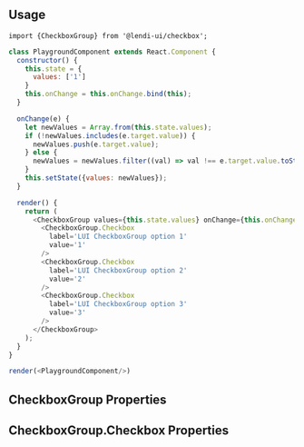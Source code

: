 
## Usage

```
import {CheckboxGroup} from '@lendi-ui/checkbox';
```

```js
class PlaygroundComponent extends React.Component {
  constructor() {
    this.state = {
      values: ['1']
    }
    this.onChange = this.onChange.bind(this);
  }

  onChange(e) {
    let newValues = Array.from(this.state.values);
    if (!newValues.includes(e.target.value)) {
      newValues.push(e.target.value);
    } else {
      newValues = newValues.filter((val) => val !== e.target.value.toString());
    }
    this.setState({values: newValues});
  }

  render() {
    return (
      <CheckboxGroup values={this.state.values} onChange={this.onChange}>
        <CheckboxGroup.Checkbox
          label='LUI CheckboxGroup option 1'
          value='1'
        />
        <CheckboxGroup.Checkbox
          label='LUI CheckboxGroup option 2'
          value='2'
        />
        <CheckboxGroup.Checkbox
          label='LUI CheckboxGroup option 3'
          value='3'
        />
      </CheckboxGroup>  
    );
  }
}

render(<PlaygroundComponent/>)
```


## CheckboxGroup Properties

<PropTable>
  <PropTable.Entry name="className" defaultValue=""type="string" description="External classname to override style of the component"/>
  <PropTable.Entry name="direction" type='{"row" | "column"}' defaultValue="column" description="CheckboxGroup display direction"/>
  <PropTable.Entry name="isBoxed" type="boolean" defaultValue={false} description="Whether CheckboxGroup all items are wrapped by box"/>
  <PropTable.Entry name="isDisabled" type="boolean" defaultValue={false} description="Whether CheckboxGroup all items are disabled"/>
  <PropTable.Entry name="onChange" required type="(event: React.ChangeEvent<HTMLInputElement>) => void" description="Checkbox onChange function"/>
  <PropTable.Entry name="values" required type="string[]" description="An array that all selected Checkbox value set"/>
</PropTable>


## CheckboxGroup.Checkbox Properties

<PropTable>
  <PropTable.Entry name="isDisabled" type="boolean" defaultValue={false} description="Whether Checkbox is unclickable"/>
  <PropTable.Entry name="label" type="string" description="Checkbox display label"/>
  <PropTable.Entry name="value" required type="string" description="Checkbox value"/>
</PropTable>
